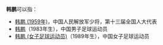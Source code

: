 '''韩鹏'''可以指：
* [[韩鹏_(1959年)|韩鹏 (1959年)]]，中国人民解放军少将，第十三届全国人大代表
* [[韩鹏|韩鹏]]（1983年生），中国男子足球运动员
* [[韩鹏_(女子足球运动员)|韩鹏 (女子足球运动员)]]（1989年生），中国女子足球运动员

{{disambig|peng|cat=二字韩姓人名消歧义}}